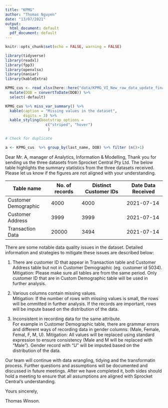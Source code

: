 ```yaml
---
title: "KPMG"
author: "Thomas Nguyen"
date: "13/07/2021"
output:
  html_document: default
  pdf_document: default
---
```


```r
knitr::opts_chunk$set(echo = FALSE, warning = FALSE)
```


```r
library(tidyverse)
library(readxl)
library(fpp3)
library(openxlsx)
library(naniar)
library(kableExtra)
```

```r
KPMG_cus <- read_xlsx(here::here("data/KPMG_VI_New_raw_data_update_final.xlsx"), sheet = "CustomerDemographic", skip = 1) %>%
  mutate(DOB = convertToDate(DOB)) %>%
  select(-default)
```

```r
KPMG_cus %>% miss_var_summary() %>% 
  kable(caption = "Missing values in the dataset",
        digits = 3) %>%
  kable_styling(bootstrap_options = 
                  c("striped", "hover")
                   ) 

```

```r
# Check for duplicate

a <- KPMG_cus  %>% group_by(last_name, DOB) %>% filter (n()>1)
```

Dear Mr. A, manager of Analytics, Information & Modelling,
Thank you for sending us the three datasets from Sprocket Central Pty Ltd. The below table highlights the summary statistics from the three datasets received. Please let us know if the figures are not aligned with your understanding.

| Table name           | No. of records | Distinct Customer IDs | Date Data Received |
|----------------------|----------------|-----------------------|--------------------|
| Customer Demographic | 4000           | 4000                  | 2021-07-14         |
| Customer Address     | 3999           | 3999                  | 2021-07-14         |
| Transaction Data     | 20000          | 3494                  | 2021-07-14         |

There are some notable data quality issues in the dataset. Detailed information and strategies to mitigate these issues are described below:  

1. There are customer ID that appear in Transaction table and Customer Address table but not in Customer Demographic (eg. customer id 5034).  
Mitigation: Please make sure all tables are from the same period. Only customer ID that are in Custom Demographic table will be used in further analysis.

2. Various columns contain missing values.  
Mitigation: If the number of rows with missing values is small, the rows will be ommitted in further analysis. If the records are important, rows  will be impute based on the distribution of the data.

3. Inconsistent in recording data for the same attribute.  
For example in Customer Demographic table, there are grammar errors and different ways of recording data in gender columns: (Male, Female, Femal, F, M, U).
Mitigation: All values will be replaced using standard expression to ensure consistency (Male and M will be replaced with "Male"). Gender record with "U" will be imputed based on the distribution of the data.


Our team will continue with data wrangling, tidying and the transformatin process. Further questions and assumptions will be documented and discussed in future meetings. After we have completed it, both sides should hold a meeting to ensure that all assumptions are aligned with Sprocket Central’s understanding.

Yours sincerely, 

Thomas Winson.

